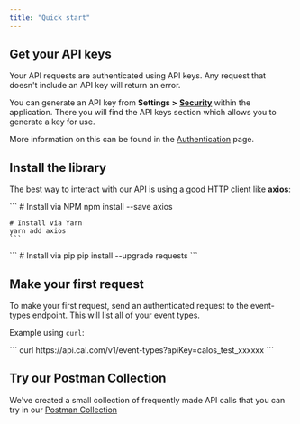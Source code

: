 ```yaml
---
title: "Quick start"
---
```


## Get your API keys

Your API requests are authenticated using API keys. Any request that doesn't include an API key will return an error.

You can generate an API key from **Settings >** [**Security**](https://app.cal.com/settings/security) within the application. There you will find the API keys section which allows you to generate a key for use.

More information on this can be found in the [Authentication](authentication) page.

## Install the library

The best way to interact with our API is using a good HTTP client like **axios**:

<Tabs>
  <Tab title="Node">
    ```
    # Install via NPM
    npm install --save axios

    # Install via Yarn
    yarn add axios
    ```
  </Tab>
  <Tab title="Python">
    ```
    # Install via pip
    pip install --upgrade requests
    ```
  </Tab>
</Tabs>

## Make your first request

To make your first request, send an authenticated request to the event-types endpoint. This will list all of your event types.

Example using `curl`:

<Tabs>
  <Tab title="Curl">
    ```
    curl https://api.cal.com/v1/event-types?apiKey=calos_test_xxxxxx
    ```
  </Tab>
</Tabs>

## Try our Postman Collection

We've created a small collection of frequently made API calls that you can try in our [Postman Collection](https://www.postman.com/calcom/workspace/cd670dd8-b36d-4aee-8ab2-9044122e30d1/collection/20666831-b92a1d73-bfcc-4a5f-9ef5-cb117d49c904)
